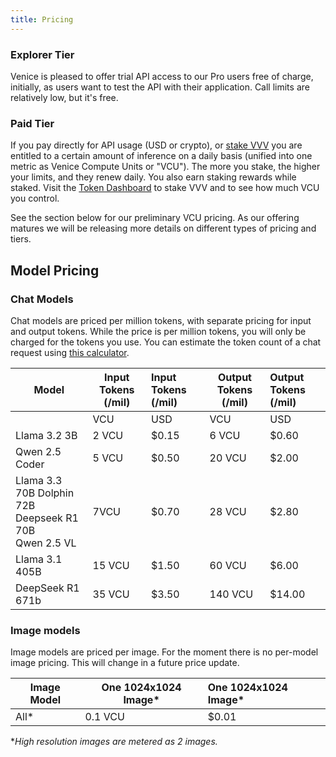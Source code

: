 ```yaml
---
title: Pricing
---
```


### Explorer Tier

Venice is pleased to offer trial API access to our Pro users free of charge, initially, as users want to test the API with their application. Call limits are relatively low, but it's free.&#x20;

### Paid Tier

If you pay directly for API usage (USD or crypto), or [stake VVV](https://venice.ai/blog/how-to-stake-and-claim-your-venice-tokens-vvv) you are entitled to a certain amount of inference on a daily basis (unified into one metric as Venice Compute Units or "VCU"). The more you stake, the higher your limits, and they renew daily. You also earn staking rewards while staked. Visit the [Token Dashboard](https://venice.ai/token) to stake VVV and to see how much VCU you control.&#x20;

See the section below for our preliminary VCU pricing. As our offering matures we will be releasing more details on different types of pricing and tiers.

## Model Pricing

### Chat Models

Chat models are priced per million tokens, with separate pricing for input and output tokens. While the price is per million tokens, you will only be charged for the tokens you use. You can estimate the token count of a chat request using [this calculator](https://quizgecko.com/tools/token-counter).

| Model                                                               | Input Tokens (/mil) | Input Tokens (/mil) | Output Tokens (/mil) | Output Tokens (/mil) |
| ------------------------------------------------------------------- | ------------------- | :------------------ | -------------------- | :------------------- |
|                                                                     | VCU                 | USD                 | VCU                  | USD                  |
| Llama 3.2 3B                                                        | 2 VCU               | $0.15               | 6 VCU                | $0.60                |
| Qwen 2.5 Coder                                                      | 5 VCU               | $0.50               | 20 VCU               | $2.00                |
| Llama 3.3 70B Dolphin 72B <br /> Deepseek R1 70B <br /> Qwen 2.5 VL | 7VCU                | $0.70               | 28 VCU               | $2.80                |
| Llama 3.1 405B                                                      | 15 VCU              | $1.50               | 60 VCU               | $6.00                |
| DeepSeek R1 671b                                                    | 35 VCU              | $3.50               | 140 VCU              | $14.00               |

### Image models

Image models are priced per image. For the moment there is no
per-model image pricing. This will change in a future price update.

| Image Model | One 1024x1024 Image\* | One 1024x1024 Image\* |
| ----------- | --------------------- | :-------------------- |
| All\*       | 0.1 VCU               | $0.01                 |

\**High resolution images are metered as 2 images.*